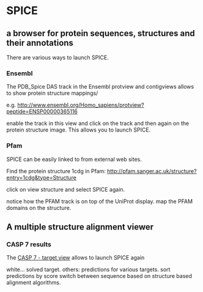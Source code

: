 =SPICE=
==a browser for protein sequences, structures and their annotations== 

There are various ways to launch SPICE.

===Ensembl===

The PDB_Spice DAS track in the Ensembl protview and contigviews allows to show protein structure mappings/

e.g. 
[http://www.ensembl.org/Homo_sapiens/protview?peptide=ENSP00000365116 http://www.ensembl.org/Homo_sapiens/protview?peptide=ENSP00000365116]

enable the  track in this view and click on the track and then again on the protein structure image. This allows you to launch SPICE.

===Pfam===

SPICE can be easily linked to from external web sites.

Find the protein structure 1cdg in Pfam:
http://pfam.sanger.ac.uk/structure?entry=1cdg&type=Structure

click on  view structure and select SPICE again.

notice how the PFAM track is on top of the UniProt display.
map the PFAM domains on the structure.

==A multiple structure alignment viewer==

===CASP 7 results===

The [http://www.predictioncenter.org/casp/casp7/public/cgi-bin/results.cgi CASP 7 - target view] allows to launch SPICE again

white... solved target.
others: predictions for various targets.
sort predictions by score
switch between sequence based on structure based alignment algorithms.